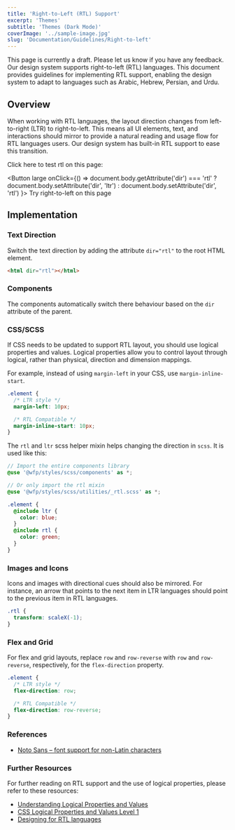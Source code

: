 ```yaml
---
title: 'Right-to-Left (RTL) Support'
excerpt: 'Themes'
subtitle: 'Themes (Dark Mode)'
coverImage: '../sample-image.jpg'
slug: 'Documentation/Guidelines/Right-to-left'
---
```


<Callout title="Draft" kind="warning">
  This page is currently a draft. Please let us know if you have any feedback.
</Callout>
Our design system supports right-to-left (RTL) languages. This document provides
guidelines for implementing RTL support, enabling the design system to adapt to languages
such as Arabic, Hebrew, Persian, and Urdu.

## Overview

When working with RTL languages, the layout direction changes from left-to-right (LTR) to right-to-left. This means all UI elements, text, and interactions should mirror to provide a natural reading and usage flow for RTL languages users. Our design system has built-in RTL support to ease this transition.

Click here to test rtl on this page:

<Button
  large
  onClick={() =>
    document.body.getAttribute('dir') === 'rtl'
      ? document.body.setAttribute('dir', 'ltr')
      : document.body.setAttribute('dir', 'rtl')
  }>
  Try right-to-left on this page
</Button>
## Implementation

### Text Direction

Switch the text direction by adding the attribute `dir="rtl"` to the root HTML element.

```html
<html dir="rtl"></html>
```

### Components

The components automatically switch there behaviour based on the `dir` attribute of the parent.

### CSS/SCSS

If CSS needs to be updated to support RTL layout, you should use logical properties and values. Logical properties allow you to control layout through logical, rather than physical, direction and dimension mappings.

For example, instead of using `margin-left` in your CSS, use `margin-inline-start`.

```css
.element {
  /* LTR style */
  margin-left: 10px;

  /* RTL Compatible */
  margin-inline-start: 10px;
}
```

The `rtl` and `ltr` scss helper mixin helps changing the direction in `scss`. It is used like this:

```scss
// Import the entire components library
@use '@wfp/styles/scss/components' as *;

// Or only import the rtl mixin
@use '@wfp/styles/scss/utilities/_rtl.scss' as *;

.element {
  @include ltr {
    color: blue;
  }
  @include rtl {
    color: green;
  }
}
```

### Images and Icons

Icons and images with directional cues should also be mirrored. For instance, an arrow that points to the next item in LTR languages should point to the previous item in RTL languages.

```css
.rtl {
  transform: scaleX(-1);
}
```

### Flex and Grid

For flex and grid layouts, replace `row` and `row-reverse` with `row` and `row-reverse`, respectively, for the `flex-direction` property.

```css
.element {
  /* LTR style */
  flex-direction: row;

  /* RTL Compatible */
  flex-direction: row-reverse;
}
```

### References

- [Noto Sans – font support for non-Latin characters](/documentation/guidelines/typography)

### Further Resources

For further reading on RTL support and the use of logical properties, please refer to these resources:

- [Understanding Logical Properties and Values](https://developer.mozilla.org/en-US/docs/Web/CSS/CSS_Logical_Properties)
- [CSS Logical Properties and Values Level 1](https://www.w3.org/TR/css-logical-1/)
- [Designing for RTL languages](https://material.io/design/usability/bidirectionality.html)
